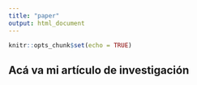 ---
title: "paper"
output: html_document
---

```{r setup, include=FALSE}
knitr::opts_chunk$set(echo = TRUE)
```

## Acá va mi artículo de investigación 